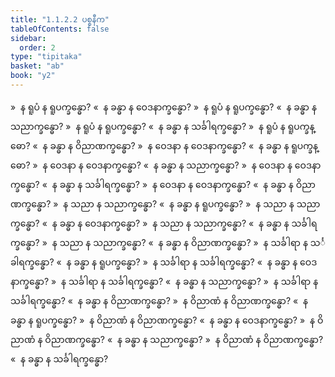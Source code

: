 ```yaml
---
title: "1.1.2.2 ပစ္စနီက"
tableOfContents: false
sidebar:
  order: 2
type: "tipitaka"
basket: "ab"
book: "y2"
---
```



<DynamicBreadcrumb />

<Division number="9" book="y2" e="ch" v="33" p="18">

<Paragraph number="63" book="y2">
»  န ရူပံ န ရူပက္ခန္ဓော?
</Paragraph>

<Paragraph number="64" book="y2">
«  န ခန္ဓာ န ဝေဒနာက္ခန္ဓော?
</Paragraph>

<Paragraph number="65" book="y2">
»  န ရူပံ န ရူပက္ခန္ဓော?
</Paragraph>

<Paragraph number="66" book="y2">
«  န ခန္ဓာ န သညာက္ခန္ဓော?
</Paragraph>

<Paragraph number="67" book="y2">
»  န ရူပံ န ရူပက္ခန္ဓော?
</Paragraph>

<Paragraph number="68" book="y2">
«  န ခန္ဓာ န သင်္ခါရက္ခန္ဓော?
</Paragraph>

<Paragraph number="69" book="y2">
»  န ရူပံ န ရူပက္ခန္ဓော?
</Paragraph>

<Paragraph number="70" book="y2">
«  န ခန္ဓာ န ဝိညာဏက္ခန္ဓော?
</Paragraph>

</Division>
<Division number="10" book="y2" e="ch" v="33" p="19">

<Paragraph number="71" book="y2">
»  န ဝေဒနာ န ဝေဒနာက္ခန္ဓော?
</Paragraph>

<Paragraph number="72" book="y2">
«  န ခန္ဓာ န ရူပက္ခန္ဓော?
</Paragraph>

<Paragraph number="73" book="y2">
»  န ဝေဒနာ န ဝေဒနာက္ခန္ဓော?
</Paragraph>

<Paragraph number="74" book="y2">
«  န ခန္ဓာ န သညာက္ခန္ဓော?
</Paragraph>

<Paragraph number="75" book="y2">
»  န ဝေဒနာ န ဝေဒနာက္ခန္ဓော?
</Paragraph>

<Paragraph number="76" book="y2">
«  န ခန္ဓာ န သင်္ခါရက္ခန္ဓော?
</Paragraph>

<Paragraph number="77" book="y2">
»  န ဝေဒနာ န ဝေဒနာက္ခန္ဓော?
</Paragraph>

<Paragraph number="78" book="y2">
«  န ခန္ဓာ န ဝိညာဏက္ခန္ဓော?
</Paragraph>

</Division>
<Division number="11" book="y2" e="ch" v="33" p="19">

<Paragraph number="79" book="y2">
»  န သညာ န သညာက္ခန္ဓော?
</Paragraph>

<Paragraph number="80" book="y2">
«  န ခန္ဓာ န ရူပက္ခန္ဓော?
</Paragraph>

<Paragraph number="81" book="y2">
»  န သညာ န သညာက္ခန္ဓော?
</Paragraph>

<Paragraph number="82" book="y2">
«  န ခန္ဓာ န ဝေဒနာက္ခန္ဓော?
</Paragraph>

<Paragraph number="83" book="y2">
»  န သညာ န သညာက္ခန္ဓော?
</Paragraph>

<Paragraph number="84" book="y2">
«  န ခန္ဓာ န သင်္ခါရက္ခန္ဓော?
</Paragraph>

<Paragraph number="85" book="y2">
»  န သညာ န သညာက္ခန္ဓော?
</Paragraph>

<Paragraph number="86" book="y2">
«  န ခန္ဓာ န ဝိညာဏက္ခန္ဓော?
</Paragraph>

</Division>
<Division number="12" book="y2" e="ch" v="33" p="19">

<Paragraph number="87" book="y2">
»  န သင်္ခါရာ န သင်္ခါရက္ခန္ဓော?
</Paragraph>

<Paragraph number="88" book="y2">
«  န ခန္ဓာ န ရူပက္ခန္ဓော?
</Paragraph>

<Paragraph number="89" book="y2">
»  န သင်္ခါရာ န သင်္ခါရက္ခန္ဓော?
</Paragraph>

<Paragraph number="90" book="y2">
«  န ခန္ဓာ န ဝေဒနာက္ခန္ဓော?
</Paragraph>

<Paragraph number="91" book="y2">
»  န သင်္ခါရာ န သင်္ခါရက္ခန္ဓော?
</Paragraph>

<Paragraph number="92" book="y2">
«  န ခန္ဓာ န သညာက္ခန္ဓော?
</Paragraph>

<Paragraph number="93" book="y2">
»  န သင်္ခါရာ န သင်္ခါရက္ခန္ဓော?
</Paragraph>

<Paragraph number="94" book="y2">
«  န ခန္ဓာ န ဝိညာဏက္ခန္ဓော?
</Paragraph>

</Division>
<Division number="13" book="y2" e="ch" v="33" p="19">

<Paragraph number="95" book="y2">
»  န ဝိညာဏံ န ဝိညာဏက္ခန္ဓော?
</Paragraph>

<Paragraph number="96" book="y2">
«  န ခန္ဓာ န ရူပက္ခန္ဓော?
</Paragraph>

<Paragraph number="97" book="y2">
»  န ဝိညာဏံ န ဝိညာဏက္ခန္ဓော?
</Paragraph>

<Paragraph number="98" book="y2">
«  န ခန္ဓာ န ဝေဒနာက္ခန္ဓော?
</Paragraph>

<Paragraph number="99" book="y2">
»  န ဝိညာဏံ န ဝိညာဏက္ခန္ဓော?
</Paragraph>

<Paragraph number="100" book="y2">
«  န ခန္ဓာ န သညာက္ခန္ဓော?
</Paragraph>

<Paragraph number="101" book="y2">
»  န ဝိညာဏံ န ဝိညာဏက္ခန္ဓော?
</Paragraph>

<Paragraph number="102" book="y2">
«  န ခန္ဓာ န သင်္ခါရက္ခန္ဓော?
</Paragraph>
</Division>